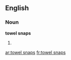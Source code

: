 ==English==

===Noun===
'''towel snaps'''

# {{plural of|[[towel snap]]}}

[[ar:towel snaps]]
[[fr:towel snaps]]